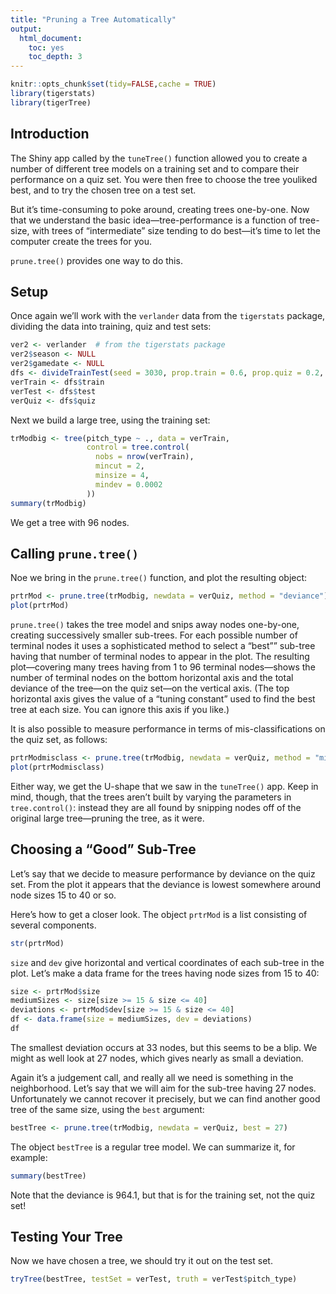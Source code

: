 ```yaml
---
title: "Pruning a Tree Automatically"
output:
  html_document:
    toc: yes
    toc_depth: 3
---
```


```r
knitr::opts_chunk$set(tidy=FALSE,cache = TRUE)
library(tigerstats)
library(tigerTree)
```

## Introduction

The Shiny app called by the `tuneTree()` function allowed you to create a number of different tree models on a training set and to compare their performance on a quiz set.  You were then free to choose the tree youliked best, and to try the chosen tree on a test set.

But it's time-consuming to poke around, creating trees one-by-one.  Now that we understand the basic idea---tree-performance is a function of tree-size, with trees of "intermediate" size tending to do best---it's time to let the computer create the trees for you.

`prune.tree()` provides one way to do this.

## Setup

Once again we'll work with the `verlander` data from the `tigerstats` package, dividing the data into training, quiz and test sets:

```r
ver2 <- verlander  # from the tigerstats package
ver2$season <- NULL
ver2$gamedate <- NULL
dfs <- divideTrainTest(seed = 3030, prop.train = 0.6, prop.quiz = 0.2, data = ver2)
verTrain <- dfs$train
verTest <- dfs$test
verQuiz <- dfs$quiz
```

Next we build a large tree, using the training set:

```r
trModbig <- tree(pitch_type ~ ., data = verTrain,
                 control = tree.control(
                   nobs = nrow(verTrain),
                   mincut = 2,
                   minsize = 4,
                   mindev = 0.0002
                 ))
summary(trModbig)
```

We get a tree with 96 nodes. 

## Calling `prune.tree()`

Noe we bring in the `prune.tree()` function, and plot the resulting object:

```r
prtrMod <- prune.tree(trModbig, newdata = verQuiz, method = "deviance")
plot(prtrMod)
```

`prune.tree()` takes the tree model and snips away nodes one-by-one, creating successively smaller sub-trees.  For each possible number of terminal nodes it uses a sophisticated method to select a "best"" sub-tree having that number of terminal nodes to appear in the plot.  The resulting plot---covering many trees having from 1 to 96 terminal nodes---shows the number of terminal nodes on the bottom horizontal axis and the total deviance of the tree---on the quiz set---on the vertical axis.  (The top horizontal axis gives the value of a "tuning constant" used to find the best tree at each size.  You can ignore this axis if you like.)

It is also possible to measure performance in terms of mis-classifications on the quiz set, as follows:

```r
prtrModmisclass <- prune.tree(trModbig, newdata = verQuiz, method = "misclass")
plot(prtrModmisclass)
```

Either way, we get the U-shape that we saw in the `tuneTree()` app.  Keep in mind, though, that the trees aren't built by varying the parameters in `tree.control()`:  instead they are all found by snipping nodes off of the original large tree---pruning the tree, as it were.

## Choosing a "Good" Sub-Tree

Let's say that we decide to measure performance by deviance on the quiz set.  From the plot it appears that the deviance is lowest somewhere around node sizes 15 to 40 or so.

Here's how to get a closer look.  The object `prtrMod` is a list consisting of several components.

```r
str(prtrMod)
```

`size` and `dev` give horizontal and vertical coordinates of each sub-tree in the plot.  Let's make a data frame for the trees having node sizes from 15 to 40:

```r
size <- prtrMod$size
mediumSizes <- size[size >= 15 & size <= 40]
deviations <- prtrMod$dev[size >= 15 & size <= 40]
df <- data.frame(size = mediumSizes, dev = deviations)
df
```

The smallest deviation occurs at 33 nodes, but this seems to be a blip.  We might as well look at 27 nodes, which gives nearly as small a deviation.

Again it's a judgement call, and really all we need is something in the neighborhood.  Let's say that we will aim for the sub-tree having 27 nodes.  Unfortunately we cannot recover it precisely, but we can find another good tree of the same size, using the `best` argument:

```r
bestTree <- prune.tree(trModbig, newdata = verQuiz, best = 27)
```

The object `bestTree` is a regular tree model.  We can summarize it, for example:

```r
summary(bestTree)
```

Note that the deviance is 964.1, but that is for the training set, not the quiz set!


## Testing Your Tree

Now we have chosen a tree, we should try it out on the test set.

```r
tryTree(bestTree, testSet = verTest, truth = verTest$pitch_type)
```





